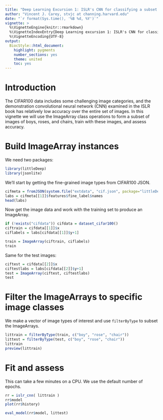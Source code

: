 ```yaml
---
title: "Deep Learning Excursion 1: ISLR's CNN for classifying a subset of CIFAR100 images"
author: "Vincent J. Carey, stvjc at channing.harvard.edu"
date: "`r format(Sys.time(), '%B %d, %Y')`"
vignette: >
  %\VignetteEngine{knitr::rmarkdown}
  %\VignetteIndexEntry{Deep Learning excursion 1: ISLR's CNN for classifying a subset of CIFAR100 images}
  %\VignetteEncoding{UTF-8}
output:
  BiocStyle::html_document:
    highlight: pygments
    number_sections: yes
    theme: united
    toc: yes
---
```


# Introduction

The CIFAR100 data includes some challenging image categories,
and the demonstration convolutional neural network (CNN) examined
in the ISLR book has relatively low accuracy over the entire
set of images.  In this vignette we will use the ImageArray
class operations to form a subset of images of boys, roses, and chairs,
train with these images, and assess accuracy.

# Build ImageArray instances

We need two packages:
```r
library(littleDeep)
library(jsonlite)
```

We'll start by getting the fine-grained image types
from CIFAR100 JSON.

```r
cifmeta = fromJSON(system.file("extdata", "cif.json", package="littleDeep"))
labs = cifmeta[[1]]$features$fine_label$names
head(labs)
```

Now get the image data and work with the training set
to produce an ImageArray.

```r
if (!exists("cifdata")) cifdata = dataset_cifar100()
ciftrain = cifdata[[1]]$x
ciflabels = labs[cifdata[[1]]$y+1]

train = ImageArray(ciftrain, ciflabels)
train
```

Same for the test images:
```r
ciftest = cifdata[[2]]$x
ciftestlabs = labs[cifdata[[2]]$y+1]
test = ImageArray(ciftest, ciftestlabs)
test
```

# Filter the ImageArrays to specific image classes

We make a vector of image types of interest and use `filterByType`
to subset the ImageArrays.
```r
littrain = filterByType(train, c("boy", "rose", "chair"))
littest = filterByType(test, c("boy", "rose", "chair"))
littrain
preview(littrain)
```

# Fit and assess

This can take a few minutes on a CPU.  We use the default
number of epochs.
```r
rr = islr_cnn( littrain )
rr$model
plot(rr$history)

eval_model(rr$model, littest)
```

